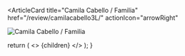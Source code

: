 <ArticleCard
  title="Camila Cabello / Familia"
  href="/review/camilacabello3L/"
  actionIcon="arrowRight"
>

![Camila Cabello / Familia](../../images/cd/camilacabello3L.jpg)

</ArticleCard>

  return (
    <>
      {children}
    </>
  );
}